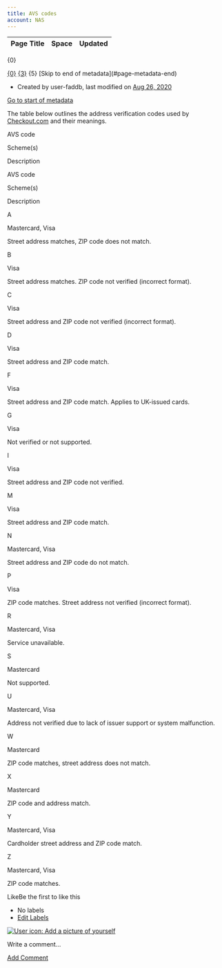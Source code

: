 ```yaml
---
title: AVS codes
account: NAS
---
```


<table class="aui"> <thead> <tr class="header"> <th class="search-result-title">Page Title</th> <th class="search-result-space">Space</th> <th class="search-result-date">Updated</th> </tr> </thead> </table> <p class="search-result-count">{0}</p> <tr class="search-result"> <td class="search-result-title"><a href="{1}" class="content-type-{2}"><span>{0}</span></a></td> <td class="search-result-space"><a class="space" href="/display/{4}/" title="{3}">{3}</a></td> <td class="search-result-date"><span class="date" title="{6}">{5}</span></td> </tr> [Skip to end of metadata](#page-metadata-end)

*   Created by user-faddb, last modified on [Aug 26, 2020](/pages/diffpagesbyversion.action?pageId=8488181&selectedPageVersions=1&selectedPageVersions=2 "Show changes")

[Go to start of metadata](#page-metadata-start)

The table below outlines the address verification codes used by [Checkout.com](http://Checkout.com) and their meanings.

AVS code

Scheme(s)

Description

AVS code

Scheme(s)

Description

A

Mastercard, Visa

Street address matches, ZIP code does not match.

B

Visa

Street address matches. ZIP code not verified (incorrect format).

C

Visa

Street address and ZIP code not verified (incorrect format).

D

Visa

Street address and ZIP code match.

F

Visa

Street address and ZIP code match. Applies to UK-issued cards.

G

Visa

Not verified or not supported.

I

Visa

Street address and ZIP code not verified.

M

Visa

Street address and ZIP code match.

N

Mastercard, Visa

Street address and ZIP code do not match.

P

Visa

ZIP code matches. Street address not verified (incorrect format).

R

Mastercard, Visa

Service unavailable.

S

Mastercard

Not supported.

U

Mastercard, Visa

Address not verified due to lack of issuer support or system malfunction.

W

Mastercard

ZIP code matches, street address does not match.

X

Mastercard

ZIP code and address match.

Y

Mastercard, Visa

Cardholder street address and ZIP code match.

Z

Mastercard, Visa

ZIP code matches.

LikeBe the first to like this

*   No labels
*   [Edit Labels](# "Edit Labels (Type 'l')")

[![User icon: Add a picture of yourself](/s/en_GB/7901/abf7b35644d5a5d1d7e4b0969a83e8eb2b569fb5/_/images/icons/profilepics/add_profile_pic.svg)](/users/profile/editmyprofilepicture.action)

Write a comment…

[Add Comment](/display/x/AVS+codes?showComments=true&showCommentArea=true#addcomment)
